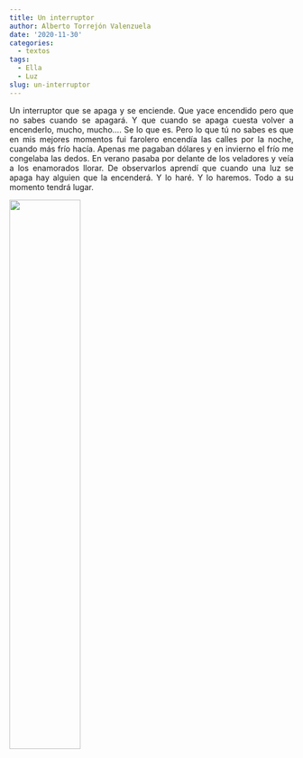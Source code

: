 ```yaml
---
title: Un interruptor
author: Alberto Torrejón Valenzuela
date: '2020-11-30'
categories:
  - textos
tags:
  - Ella
  - Luz
slug: un-interruptor
---
```


<p style = 'text-align:justify'> 
<span class = "primerapalabra">U</span>n interruptor que se apaga y se enciende. Que yace encendido pero que no sabes cuando se apagará. Y que cuando se apaga cuesta volver a encenderlo, mucho, mucho.... Se lo que es. Pero lo que tú no sabes es que en mis mejores momentos fui farolero encendía las calles por la noche, cuando más frío hacía. Apenas me pagaban dólares y en invierno el frío me congelaba las dedos. En verano pasaba por delante de los veladores y veía a los enamorados llorar. De observarlos aprendí que cuando una luz se apaga hay alguien que la encenderá. Y lo haré. Y lo haremos. Todo a su momento tendrá lugar. </p>

![](/text/Img/reina.jpeg){width=50% height=50%}
